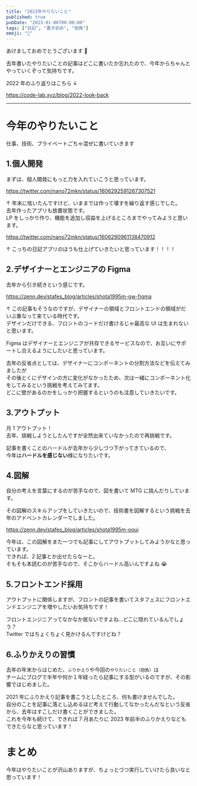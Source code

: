 ```yaml
---
title: "2023年やりたいこと"
published: true
pubDate: "2023-01-06T00:00:00"
tags: ["日記", "書き初め", "抱負"]
emoji: "🐰"
---
```


あけましておめでとうございます 🎍

去年書いたやりたいことの記事はどこに書いたか忘れたので、今年からちゃんとやっていくぞって気持ちです。

2022 年のふり返りはこちら ↓

https://code-lab.xyz/blog/2022-look-back

---

# 今年のやりたいこと

仕事、技術、プライベートごちゃ混ぜに書いていきます

## 1.個人開発

まずは、個人開発にもっと力を入れていこうと思っています。

https://twitter.com/nano72mkn/status/1606292591267307521

↑ 年末に呟いたんですけど、いままでは作って壊すを繰り返す感じでした。  
去年作ったアプリも放置状態です。  
LP をしっかり作り、機能を追加し収益を上げるところまでやってみようと思います。

https://twitter.com/nano72mkn/status/1606290961138470912

↑ こっちの日記アプリのほうも仕上げていきたいと思っています！！！！

## 2.デザイナーとエンジニアの Figma

去年から引き続きという感じです。

https://zenn.dev/stafes_blog/articles/shota1995m-gw-figma

↑ この記事もそうなのですが、デザイナーの領域とフロントエンドの領域がだいぶ重なって来ている時代です。  
デザインだけできる、フロントのコードだけ書けるじゃ最高な UI は生まれないと思います。

Figma はデザイナーとエンジニアが共存できるサービスなので、お互いにサポートし合えるようにしたいと思っています。

去年の反省点としては、デザイナーにコンポーネントの分割方法などを伝えてみましたが  
その後とくにデザインの方に変化がなかったため、次は一緒にコンポーネント化をしてみるという挑戦を考えてみてます。  
どこに壁があるのかをしっかり把握するというのも注意していきたいです。

## 3.アウトプット

月 1 アウトプット！  
去年、挑戦しようとしたんですが全然出来ていなかったので再挑戦です。

記事を書くことのハードルが去年から少しづつ下がってきているので、  
今年は**ハードルを感じない**様になりたいです。

## 4.図解

自分の考えを言葉にするのが苦手なので、図を書いて MTG に挑んだりしています。

その図解のスキルアップをしていきたいので、技術書を図解するという挑戦を去年のアドベントカレンダーでしました。

https://zenn.dev/stafes_blog/articles/shota1995m-ooui

今年は、この図解をまた一つでも記事にしてアウトプットしてみようかなと思っています。  
できれば、2 記事とか出せたらなーと。  
そもそも本読むのが苦手なので、そこからハードル高いんですよね 😭

## 5.フロントエンド採用

アウトプットに関係しますが、フロントの記事を書いてスタフェスにフロントエンドエンジニアを増やしたいお気持ちです！

フロントエンジニアってなかなか居ないですよね…どこに隠れているんでしょう？  
Twitter ではちょくちょく見かけるんですけどね？

## 6.ふりかえりの習慣

去年の年末からはじめた、`ふりかえり`や今回の`やりたいこと（抱負）`は  
チームにブログで半年や何か１年経ったら記事にする型がいるのですが、その影響ではじめました。

2021 年にふりかえり記事を書こうとしたところ、何も書けませんでした。  
自分のことを記事に落とし込めるほど考えて行動してなかったんだなという反省から、去年はすこしだけ書くことができました。  
これを今年も続けて、できれば 7 月あたりに 2023 年前半のふりかえりなどもできたらなと思っています！

# まとめ

今年はやりたいことが沢山ありますが、ちょっとづつ実行していけたら良いなと思っています！
